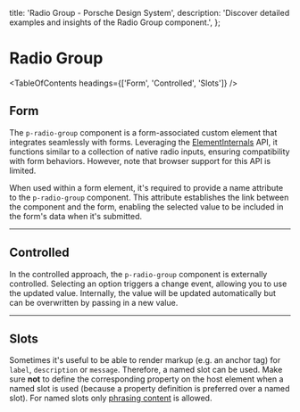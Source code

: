 
  title: 'Radio Group - Porsche Design System',
  description: 'Discover detailed examples and insights of the Radio Group component.',
};

# Radio Group <ComponentStatus tagName="p-radio-group"></ComponentStatus>

<TableOfContents headings={['Form', 'Controlled', 'Slots']} />

## Form

The `p-radio-group` component is a form-associated custom element that integrates seamlessly with forms. Leveraging the
[ElementInternals](https://developer.mozilla.org/en-US/docs/Web/API/ElementInternals) API, it functions similar to a
collection of native radio inputs, ensuring compatibility with form behaviors. However, note that browser support for
this API is limited.

When used within a form element, it's required to provide a name attribute to the `p-radio-group` component. This
attribute establishes the link between the component and the form, enabling the selected value to be included in the
form's data when it's submitted.

<ComponentExample codeSample={radioGroupExample} />

---

## Controlled

In the controlled approach, the `p-radio-group` component is externally controlled. Selecting an option triggers a
change event, allowing you to use the updated value. Internally, the value will be updated automatically but can be
overwritten by passing in a new value.

<ComponentExample codeSample={radioGroupExampleControlled} />

---

## Slots

Sometimes it's useful to be able to render markup (e.g. an anchor tag) for `label`, `description` or `message`.
Therefore, a named slot can be used. Make sure **not** to define the corresponding property on the host element when a
named slot is used (because a property definition is preferred over a named slot). For named slots only
[phrasing content](https://developer.mozilla.org/en-US/docs/Web/Guide/HTML/Content_categories#Phrasing_content) is
allowed.

<ComponentStory story={radioGroupStorySlots} />
